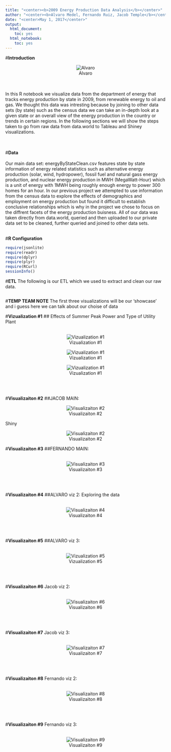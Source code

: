 ```yaml
---
title: "<center><b>2009 Energy Production Data Analysis</b></center>"
author: "<center><b>Alvaro Medel, Fernando Ruiz, Jacob Temple</b></center>"
date: "<center>May 1, 2017</center>"
output:
  html_document:
    toc: yes
  html_notebook:
    toc: yes
---
```


#**Introduction** 
<center>![Alvaro](energy_pic.png)</center>
<br></br>
In this R notebook we visualize data from the department of energy that tracks energy production by state in 2009, from renewable energy to oil and gas. We thought this data was intresting because by joining to other data sets (by state) such as the census data we can take an in-depth look at a given state or an overall view of the energy production in the country or trends in certain regions. In the following sections we will show the steps taken to go from raw data from data.world to Tableau and Shiney visualizations.  
<br></br>

#**Data**
<br></br>
Our main data set: energyByStateClean.csv features state by state information of energy related statistics such as alternative energy production (solar, wind, hydropower), fossil fuel and natural gass energy production, and nuclear energy production in MWH (MegaWatt-Hour) which is a unit of energy with 1MWH being roughly enough energy to power 300 homes for an hour. In our previous project we attempted to use information from the census data to explore the effects of demographics and employment on energy production but found it difficult to establish conclusive relationships which is why in the project we chose to focus on the diffrent facets of the energy production buisness. 
All of our data was taken directly from data.world, queried and then uploaded to our private data set to be cleaned, further queried and joined to other data sets. 
<br></br>


#**R Configuration**
```r
require(jsonlite)
require(readr)
require(dplyr)
require(plyr)
require(RCurl)
sessionInfo()
```

#**ETL**
The following is our ETL which we used to extract and clean our raw data.
```r
```

#**TEMP TEAM NOTE**
The first three visualizations will be our 'showcase' and i guess here we can talk about our choise of data 

#**Vizualization #1** 
## Effects of Summer Peak Power and Type of Utility Plant 
<br> </br>
<center>![Vizualization #1](../03 Visualizations/scatterCooperative.png)</center>
<center>![Vizualization #1](../03 Visualizations/scatterInvestors.png)</center>
<center>![Vizualization #1](../03 Visualizations/scatterMunicipal.png)</center>
<br> </br> 

#**Visualizaiton #2**
##JACOB MAIN:
<center>![Visualizaiton #2](../03 Visualizations/ElectionResultsByRenewableEnergy.png)</center>
Shiny
<center>![Visualizaiton #2](../03 Visualizations/ShinyElectionResults.png)</center>


#**Visualizaiton #3** 
##FERNANDO MAIN:
<br></br>
<center>![Visualizaiton #3](../03 Visualizations/ruizPercentRE.png)</center>
<br></br>

#**Visualizaiton #4** 
##ALVARO viz 2: Exploring the data
<br></br>
<center>![Visualizaiton #4](../03 Visualizations/crosstabDashboard.png)</center>
<br></br>

#**Visualizaiton #5** 
##ALVARO viz 3:
<br></br>
<center>![Vizualization #5](../03 Visualizations/RenewablesBoxPlot.png)</center>
<br></br>

#**Visualizaiton #6** 
Jacob viz 2:
<br></br>
<center>![Visualizaiton #6](../03 Visualizations/ruizPercentRE.png)</center>
<br></br>

#**Visualizaiton #7** 
Jacob viz 3:
<br></br>
<center>![Visualizaiton #7](../03 Visualizations/ruizPercentRE.png)</center>
<br></br>

#**Visualizaiton #8** 
Fernando viz 2:
<br></br>
<center>![Visualizaiton #8](../03 Visualizations/ruizPercentRE.png)</center>
<br></br>

#**Visualizaiton #9** 
Fernando viz 3:
<br></br>
<center>![Visualizaiton #9](../03 Visualizations/ruizPercentRE.png)</center>
<br></br>